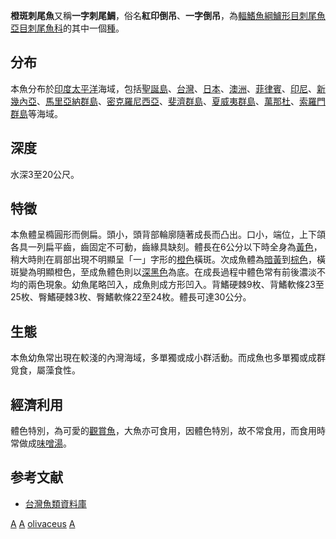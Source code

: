 {{Speciesbox 
| genus = Acanthurus
| species = olivaceus
| image = Acanthurus olivaceus 1.jpg
| status = NE 
| status_system = iucn3.1
| authority = [[Bloch|Bloch]] & [[Schneider|Schneider]], 1801
| synonyms = *''Acanthurus chrysosoma''<br /><small>Bleeker, 1857</small>
*''Acanthurus eparei''<br /><small>Lesson, 1830</small>
*''Acanthurus humeralis''<br /><small>Valenciennes, 1835</small>
*''Ctenodon erythromelas''<br /><small>Swainson, 1839</small>
*''Harpurus paroticus''<br /><small>Forster, 1844</small>
*''Hepatus chrysosoma''<br /><small>Bleeker, 1857</small>
*''Hepatus olivaceus''<br /><small>Bloch & Schneider, 1801</small>
*''Rhombotides olivaceus''<br /><small>Bloch & Schneider, 1801</small>
*''Teuthis olivaceus''<br /><small>Bloch & Schneider, 1801</small>
}}
'''橙斑刺尾魚'''又稱'''一字刺尾鯛'''，俗名'''紅印倒吊'''、'''一字倒吊'''，為[[輻鰭魚綱|輻鰭魚綱]][[鱸形目|鱸形目]][[刺尾魚亞目|刺尾魚亞目]][[刺尾魚科|刺尾魚科]]的其中一個[[種|種]]。

==分布==
本魚分布於[[印度|印度]][[太平洋|太平洋]]海域，包括[[聖誕島|聖誕島]]、[[台灣|台灣]]、[[日本|日本]]、[[澳洲|澳洲]]、[[菲律賓|菲律賓]]、[[印尼|印尼]]、[[新幾內亞|新幾內亞]]、[[馬里亞納群島|馬里亞納群島]]、[[密克羅尼西亞|密克羅尼西亞]]、[[斐濟群島|斐濟群島]]、[[夏威夷群島|夏威夷群島]]、[[萬那杜|萬那杜]]、[[索羅門群島|索羅門群島]]等海域。

==深度==
水深3至20公尺。

==特徵==
本魚體呈橢圓形而側扁。頭小，頭背部輪廓隨著成長而凸出。口小，端位，上下頜各具一列扁平齒，齒固定不可動，齒緣具缺刻。體長在6公分以下時全身為[[黃色|黃色]]，稍大時則在肩部出現不明顯呈「一」字形的[[橙色|橙色]]橫斑。次成魚體為[[暗黃色|暗黃]]到[[棕色|棕色]]，橫斑變為明顯橙色，至成魚體色則以[[黑色|深黑色]]為底。在成長過程中體色常有前後濃淡不均的兩色現象。幼魚尾略凹入，成魚則成方形凹入。背鰭硬棘9枚、背鰭軟條23至25枚、臀鰭硬棘3枚、臀鰭軟條22至24枚。體長可達30公分。

==生態==
本魚幼魚常出現在較淺的內灣海域，多單獨或成小群活動。而成魚也多單獨或成群覓食，屬藻食性。

==經濟利用==
體色特別，為可愛的[[觀賞魚|觀賞魚]]，大魚亦可食用，因體色特別，故不常食用，而食用時常做成[[味噌湯|味噌湯]]。

==参考文献==
*[http://fishdb.sinica.edu.tw/ 台灣魚類資料庫] {{Wayback|url=http://fishdb.sinica.edu.tw/ |date=20080410000437 }}
{{Taxonbar|from=Q1481899}}

[[Category:觀賞魚|A]]
[[Category:食用鱼|A]]
[[Category:刺尾魚屬|olivaceus]]
[[Category:1801年描述的魚類|A]]